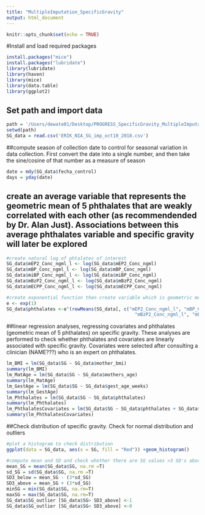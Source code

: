 ```yaml
---
title: "MultipleImputation_SpecificGravity"
output: html_document
---
```


```r
knitr::opts_chunk$set(echo = TRUE)
```

#Install and load required packages
```r
install.packages("mice")
install.packages("lubridate")
library(lubridate)
library(haven)
library(mice)
library(data.table)
library(ggplot2)
```

## Set path and import data
```r
path = '/Users/dewate01/Desktop/PROGRESS_SpecificGravity_MultipleImputation/PROGRESS_SpecificGravity_MultipleImputation'
setwd(path)
SG_data = read.csv('ERIK_NIA_SG_imp_oct10_2018.csv')
```

##compute season of collection date to control for seasonal variation in data collection. First convert the date into a single number, and then take the sine/cosine of that number as a measure of season
```r
date = mdy(SG_data$fecha_control)
days = yday(date) 
```

## create an average variable that represents the geometric mean of 5 phthalates that are weakly correlated with each other (as recommendended by Dr. Alan Just). Associations between this average phthalates variable and specific gravity will later be explored
```r
#create natural log of phtalates of interest
SG_data$mEP2_Conc_ngml_l <- log(SG_data$mEP2_Conc_ngml)
SG_data$mBP_Conc_ngml_l <- log(SG_data$mBP_Conc_ngml)
SG_data$miBP_Conc_ngml_l <- log(SG_data$miBP_Conc_ngml)
SG_data$mBzP2_Conc_ngml_l <- log(SG_data$mBzP2_Conc_ngml)
SG_data$mECPP_Conc_ngml_l <- log(SG_data$mECPP_Conc_ngml)

#create exponential function then create variable which is geometric mean
e <- exp(1) 
SG_data$phthalates <-e^(rowMeans(SG_data[, c("mEP2_Conc_ngml_l", "mBP_Conc_ngml_l", "miBP_Conc_ngml_l", 
                                               "mBzP2_Conc_ngml_l", "mECPP_Conc_ngml_l")]))
```

##linear regression analyses, regressing covariates and phthalates (geometric mean of 5 phthalates) on specific gravity. These analyses are performed to check whether phthalates and covariates are linearly associated with specific gravity. Covariates were selected after consulting a clinician (NAME???) who is an expert on phthalates.  
```r
lm_BMI = lm(SG_data$SG ~ SG_data$mother_bmi)
summary(lm_BMI)
lm_MatAge = lm(SG_data$SG ~ SG_data$mothers_age)
summary(lm_MatAge)
lm_GestAge = lm(SG_data$SG ~ SG_data$gest_age_weeks)
summary(lm_GestAge)
lm_Phthalates = lm(SG_data$SG ~ SG_data$phthalates)
summary(lm_Phthalates)
lm_PhthalatesCovariates = lm(SG_data$SG ~ SG_data$phthalates + SG_data$mother_bmi + SG_data$mothers_age + SG_data$gest_age_weeks)
summary(lm_PhthalatesCovariates)
```

##Check distribution of specific gravity. Check for normal distribution and outliers
```r
#plot a histogram to check distribution
ggplot(data = SG_data, aes(x = SG, fill = "Red")) +geom_histogram()

#compute mean and SD and check whether there are SG values >3 SD's above/below mean
mean_SG = mean(SG_data$SG, na.rm =T)
sd_SG = sd(SG_data$SG, na.rm =T)
SD3_below = mean_SG - (3*sd_SG)
SD3_above = mean_SG + (3*sd_SG)
minSG = min(SG_data$SG, na.rm=T)
maxSG = max(SG_data$SG, na.rm=T)
SG_data$SG_outlier [SG_data$SG> SD3_above] <-1
SG_data$SG_outlier [SG_data$SG< SD3_above] <-0
```
